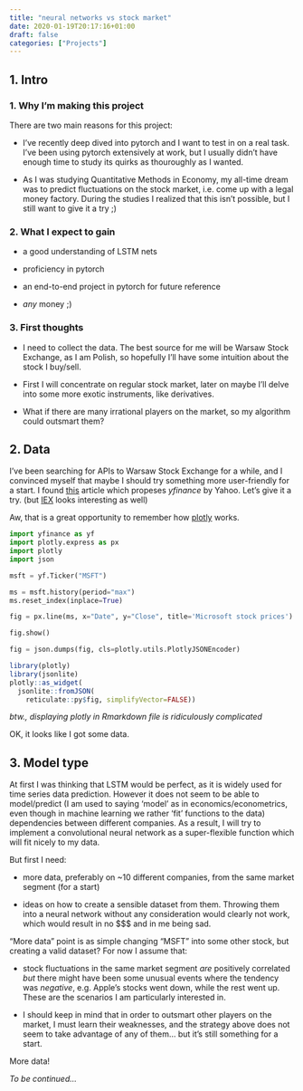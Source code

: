 ```yaml
---
title: "neural networks vs stock market"
date: 2020-01-19T20:17:16+01:00
draft: false
categories: ["Projects"]
---
```


## 1. Intro

### 1. Why I'm making this project

There are two main reasons for this project:

- I've recently deep dived into pytorch and I want to test in on a real task. I've been using pytorch extensively at work, but I usually didn't have enough time to study its quirks as thouroughly as I wanted.

- As I was studying Quantitative Methods in Economy, my all-time dream was to predict fluctuations on the stock market, i.e. come up with a legal money factory. During the studies I realized that this isn't possible, but I still want to give it a try ;)

### 2. What I expect to gain

- a good understanding of LSTM nets

- proficiency in pytorch

- an end-to-end project in pytorch for future reference

- *any* money ;)

### 3. First thoughts

- I need to collect the data. The best source for me will be Warsaw Stock Exchange, as I am Polish, so hopefully I'll have some intuition about the stock I buy/sell.

- First I will concentrate on regular stock market, later on maybe I'll delve into some more exotic instruments, like derivatives.

- What if there are many irrational players on the market, so my algorithm could outsmart them?

## 2. Data

I've been searching for APIs to Warsaw Stock Exchange for a while, and I convinced myself that maybe I should try something more user-friendly for a start. I found [this](https://towardsdatascience.com/best-5-free-stock-market-apis-in-2019-ad91dddec984) article which propeses *yfinance* by Yahoo. Let's give it a try.
(but [IEX](https://addisonlynch.github.io/iexfinance/stable/) looks interesting as well)

Aw, that is a great opportunity to remember how [plotly](https://plot.ly/python/line-charts/) works.

```python
import yfinance as yf
import plotly.express as px
import plotly
import json

msft = yf.Ticker("MSFT")

ms = msft.history(period="max")
ms.reset_index(inplace=True)

fig = px.line(ms, x="Date", y="Close", title='Microsoft stock prices')
```
```python
fig.show()
```
```python
fig = json.dumps(fig, cls=plotly.utils.PlotlyJSONEncoder)
```

```r
library(plotly)
library(jsonlite)
plotly::as_widget(
  jsonlite::fromJSON(
    reticulate::py$fig, simplifyVector=FALSE))
```
*btw., displaying plotly in Rmarkdown file is ridiculously complicated*

OK, it looks like I got some data.

## 3. Model type

At first I was thinking that LSTM would be perfect, as it is widely used for time series data prediction. However it does not seem to be able to model/predict (I am used to saying 'model' as in economics/econometrics, even though in machine learning we rather 'fit' functions to the data) dependencies between different companies. As a result, I will try to implement a convolutional neural network as a super-flexible function which will fit nicely to my data.

But first I need:

* more data, preferably on ~10 different companies, from the same market segment (for a start)

* ideas on how to create a sensible dataset from them. Throwing them into a neural network without any consideration would clearly not work, which would result in no $$$ and in me being sad.

"More data" point is as simple changing "MSFT" into some other stock, but creating a valid dataset? For now I assume that:

* stock fluctuations in the same market segment *are* positively correlated *but* there might have been some unusual events where the tendency was *negative*, e.g. Apple's stocks went down, while the rest went up. These are the scenarios I am particularly interested in.

* I should keep in mind that in order to outsmart other players on the market, I must learn their weaknesses, and the strategy above does not seem to take advantage of any of them... but it's still something for a start.


More data!



*To be continued...*

